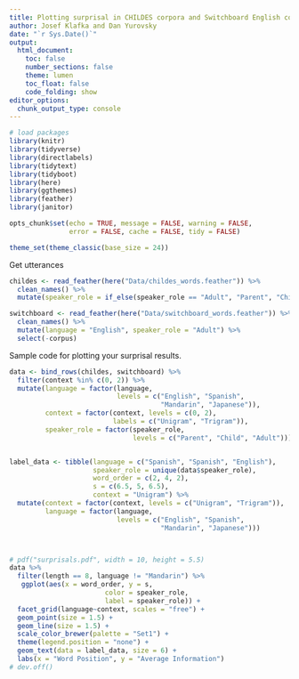 ```yaml
---
title: Plotting surprisal in CHILDES corpora and Switchboard English corpus
author: Josef Klafka and Dan Yurovsky 
date: "`r Sys.Date()`"
output: 
  html_document:
    toc: false
    number_sections: false
    theme: lumen
    toc_float: false
    code_folding: show 
editor_options: 
  chunk_output_type: console
---
```


```r
# load packages
library(knitr)
library(tidyverse)
library(directlabels)
library(tidytext)
library(tidyboot)
library(here)
library(ggthemes)
library(feather)
library(janitor)

opts_chunk$set(echo = TRUE, message = FALSE, warning = FALSE, 
               error = FALSE, cache = FALSE, tidy = FALSE)

theme_set(theme_classic(base_size = 24))
```

Get utterances
```r
childes <- read_feather(here("Data/childes_words.feather")) %>%
  clean_names() %>%
  mutate(speaker_role = if_else(speaker_role == "Adult", "Parent", "Child"))

switchboard <- read_feather(here("Data/switchboard_words.feather")) %>%
  clean_names() %>%
  mutate(language = "English", speaker_role = "Adult") %>%
  select(-corpus)
```

Sample code for plotting your surprisal results. 

```r
data <- bind_rows(childes, switchboard) %>%
  filter(context %in% c(0, 2)) %>%
  mutate(language = factor(language, 
                           levels = c("English", "Spanish", 
                                      "Mandarin", "Japanese")),
         context = factor(context, levels = c(0, 2), 
                          labels = c("Unigram", "Trigram")),
         speaker_role = factor(speaker_role, 
                               levels = c("Parent", "Child", "Adult")))


label_data <- tibble(language = c("Spanish", "Spanish", "English"),
                     speaker_role = unique(data$speaker_role),
                     word_order = c(2, 4, 2),
                     s = c(6.5, 5, 6.5),
                     context = "Unigram") %>%
  mutate(context = factor(context, levels = c("Unigram", "Trigram")),
         language = factor(language, 
                           levels = c("English", "Spanish", 
                                      "Mandarin", "Japanese")))



# pdf("surprisals.pdf", width = 10, height = 5.5)
data %>%
  filter(length == 8, language != "Mandarin") %>%
   ggplot(aes(x = word_order, y = s,
                        color = speaker_role,
                        label = speaker_role)) +
  facet_grid(language~context, scales = "free") +
  geom_point(size = 1.5) +
  geom_line(size = 1.5) +
  scale_color_brewer(palette = "Set1") + 
  theme(legend.position = "none") +
  geom_text(data = label_data, size = 6) + 
  labs(x = "Word Position", y = "Average Information")
# dev.off()
```

